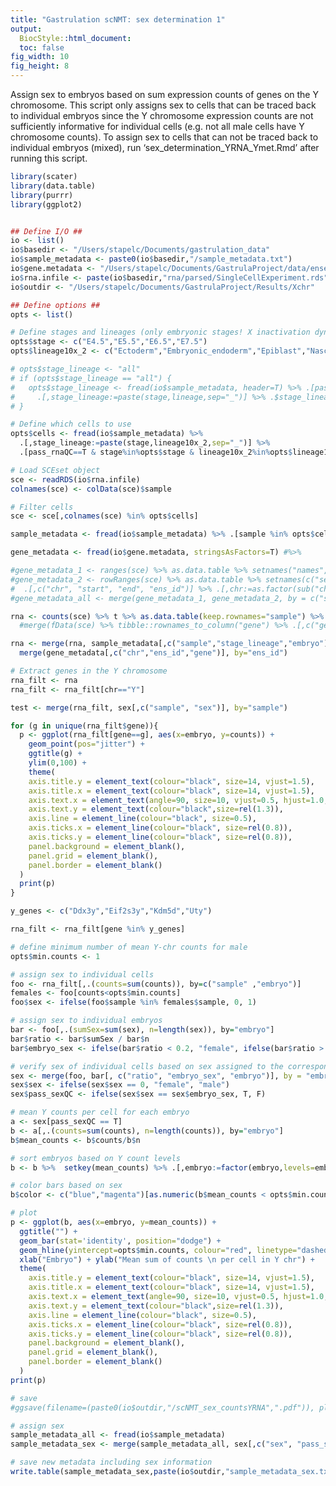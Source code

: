 ```yaml
---
title: "Gastrulation scNMT: sex determination 1"
output: 
  BiocStyle::html_document:
  toc: false
fig_width: 10
fig_height: 8
---
```


Assign sex to embryos based on sum expression counts of genes on the Y chromosome.
This script only assigns sex to cells that can be traced back to individual embryos since the Y chromosome expression counts are not sufficiently informative for individual cells (e.g. not all male cells have Y chromosome counts).
To assign sex to cells that can not be traced back to individual embryos (mixed), run 'sex_determination_YRNA_Ymet.Rmd' after running this script.

```r
library(scater)
library(data.table)
library(purrr)
library(ggplot2)
```

```r

```

```r

## Define I/O ##
io <- list()
io$basedir <- "/Users/stapelc/Documents/gastrulation_data"
io$sample_metadata <- paste0(io$basedir,"/sample_metadata.txt")
io$gene.metadata <- "/Users/stapelc/Documents/GastrulaProject/data/ensembl/mouse/v93/BioMart/Mmusculus_genes_BioMart.93_GRCm38.p6.txt"
io$rna.infile <- paste(io$basedir,"rna/parsed/SingleCellExperiment.rds",sep="/")
io$outdir <- "/Users/stapelc/Documents/GastrulaProject/Results/Xchr"

## Define options ##
opts <- list()

# Define stages and lineages (only embryonic stages! X inactivation dynamics differ in extraembryonic cells (Xpi))
opts$stage <- c("E4.5","E5.5","E6.5","E7.5")
opts$lineage10x_2 <- c("Ectoderm","Embryonic_endoderm","Epiblast","Nascent_mesoderm","Mature_mesoderm","Primitive_Streak")

# opts$stage_lineage <- "all"
# if (opts$stage_lineage == "all") {
#   opts$stage_lineage <- fread(io$sample_metadata, header=T) %>% .[pass_rnaQC==T] %>% 
#     .[,stage_lineage:=paste(stage,lineage,sep="_")] %>% .$stage_lineage %>% unique
# }

# Define which cells to use
opts$cells <- fread(io$sample_metadata) %>% 
  .[,stage_lineage:=paste(stage,lineage10x_2,sep="_")] %>%
  .[pass_rnaQC==T & stage%in%opts$stage & lineage10x_2%in%opts$lineage10x_2,sample]

```

<!-- Load expression data -->
```r

# Load SCEset object
sce <- readRDS(io$rna.infile)
colnames(sce) <- colData(sce)$sample

# Filter cells
sce <- sce[,colnames(sce) %in% opts$cells]

```

<!-- Load sample metadata -->
```r
sample_metadata <- fread(io$sample_metadata) %>% .[sample %in% opts$cells] %>% .[,stage_lineage:=paste(stage,lineage10x_2,sep="_")]
```

<!-- Extract gene metadata -->
```r
gene_metadata <- fread(io$gene.metadata, stringsAsFactors=T) #%>% 

#gene_metadata_1 <- ranges(sce) %>% as.data.table %>% setnames("names", "gene")
#gene_metadata_2 <- rowRanges(sce) %>% as.data.table %>% setnames(c("seqnames"), c("chr")) %>% 
#  .[,c("chr", "start", "end", "ens_id")] %>% .[,chr:=as.factor(sub("chr","",chr))]
#gene_metadata_all <- merge(gene_metadata_1, gene_metadata_2, by = c("start", "end"))
```

<!-- Create data.table from SCEset object -->
```r
rna <- counts(sce) %>% t %>% as.data.table(keep.rownames="sample") %>% melt(id.vars="sample", value.name="counts", variable.name="ens_id") #%>%
  #merge(fData(sce) %>% tibble::rownames_to_column("gene") %>% .[,c("gene","ens_id")] %>% as.data.table %>% setnames("ens_id","id"))
```

<!-- Merge data and metadata -->
```r
rna <- merge(rna, sample_metadata[,c("sample","stage_lineage","embryo")], by="sample") %>%
  merge(gene_metadata[,c("chr","ens_id","gene")], by="ens_id")
```

<!-- Filter expression data -->
```r

# Extract genes in the Y chromosome
rna_filt <- rna
rna_filt <- rna_filt[chr=="Y"]

```

<!-- plot expression of y-chr genes in different embyros per gene -->
```r
test <- merge(rna_filt, sex[,c("sample", "sex")], by="sample")

for (g in unique(rna_filt$gene)){
  p <- ggplot(rna_filt[gene==g], aes(x=embryo, y=counts)) +
    geom_point(pos="jitter") + 
    ggtitle(g) + 
    ylim(0,100) +
    theme(
    axis.title.y = element_text(colour="black", size=14, vjust=1.5),
    axis.title.x = element_text(colour="black", size=14, vjust=1.5),
    axis.text.x = element_text(angle=90, size=10, vjust=0.5, hjust=1.0, color=b$color),
    axis.text.y = element_text(colour="black",size=rel(1.3)),
    axis.line = element_line(colour="black", size=0.5),
    axis.ticks.x = element_line(colour="black", size=rel(0.8)),
    axis.ticks.y = element_line(colour="black", size=rel(0.8)),
    panel.background = element_blank(),
    panel.grid = element_blank(),
    panel.border = element_blank()
  )
  print(p)
}

y_genes <- c("Ddx3y","Eif2s3y","Kdm5d","Uty")

rna_filt <- rna_filt[gene %in% y_genes]

```

<!-- Determine sex of each cell and each embryo -->
```r
# define minimum number of mean Y-chr counts for male
opts$min.counts <- 1

# assign sex to individual cells
foo <- rna_filt[,.(counts=sum(counts)), by=c("sample" ,"embryo")]
females <- foo[counts<opts$min.counts]
foo$sex <- ifelse(foo$sample %in% females$sample, 0, 1)

# assign sex to individual embryos
bar <- foo[,.(sumSex=sum(sex), n=length(sex)), by="embryo"]
bar$ratio <- bar$sumSex / bar$n
bar$embryo_sex <- ifelse(bar$ratio < 0.2, "female", ifelse(bar$ratio > 0.8, "male", "unknown"))

# verify sex of individual cells based on sex assigned to the corresponding embryo
sex <- merge(foo, bar[, c("ratio", "embryo_sex", "embryo")], by = "embryo") 
sex$sex <- ifelse(sex$sex == 0, "female", "male")
sex$pass_sexQC <- ifelse(sex$sex == sex$embryo_sex, T, F)

```

<!-- Bar plot of number of counts in Y chr per embryo -->
```r

# mean Y counts per cell for each embryo
a <- sex[pass_sexQC == T]
b <- a[,.(counts=sum(counts), n=length(counts)), by="embryo"]
b$mean_counts <- b$counts/b$n

# sort embryos based on Y count levels
b <- b %>%  setkey(mean_counts) %>% .[,embryo:=factor(embryo,levels=embryo)]

# color bars based on sex
b$color <- c("blue","magenta")[as.numeric(b$mean_counts < opts$min.counts)+1]

# plot
p <- ggplot(b, aes(x=embryo, y=mean_counts)) + 
  ggtitle("") +
  geom_bar(stat='identity', position="dodge") +
  geom_hline(yintercept=opts$min.counts, colour="red", linetype="dashed") +
  xlab("Embryo") + ylab("Mean sum of counts \n per cell in Y chr") +
  theme(
    axis.title.y = element_text(colour="black", size=14, vjust=1.5),
    axis.title.x = element_text(colour="black", size=14, vjust=1.5),
    axis.text.x = element_text(angle=90, size=10, vjust=0.5, hjust=1.0, color=b$color),
    axis.text.y = element_text(colour="black",size=rel(1.3)),
    axis.line = element_line(colour="black", size=0.5),
    axis.ticks.x = element_line(colour="black", size=rel(0.8)),
    axis.ticks.y = element_line(colour="black", size=rel(0.8)),
    panel.background = element_blank(),
    panel.grid = element_blank(),
    panel.border = element_blank()
  )
print(p)

# save
#ggsave(filename=(paste0(io$outdir,"/scNMT_sex_countsYRNA",".pdf")), plot=p)


```

<!-- Assign sex to metadata -->
```r
# assign sex
sample_metadata_all <- fread(io$sample_metadata)
sample_metadata_sex <- merge(sample_metadata_all, sex[,c("sex", "pass_sexQC", "sample")], by="sample", all=TRUE)

# save new metadata including sex information
write.table(sample_metadata_sex,paste(io$outdir,"sample_metadata_sex.txt",sep="/"),sep="\t",row.names=FALSE)

```
